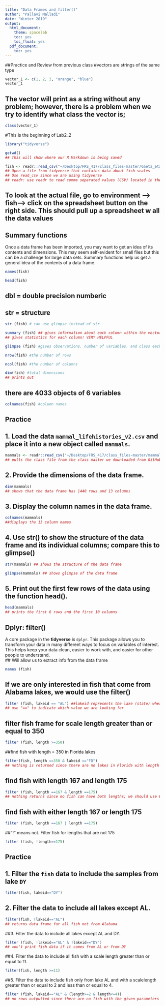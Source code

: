 ```yaml
---
title: "Data Frames and filter()"
author: "Pallavi Malladi"
date: "Winter 2019"
output:
  html_document:
    theme: spacelab
    toc: yes
    toc_float: yes
  pdf_document:
    toc: yes
---
```

##Practice and Review from previous class
#vectors are strings of the same type
```r
vector_1 <- c(1, 2, 3, "orange", "blue")
vector_1
```
## The vector will print as a string without any problem; however, there is a problem when we try to identify what class the vector is;
```r
class(vector_1)
```

#This is the beginning of Lab2_2
```r
library("tidyverse")
```
```r
getwd()
## This will show where our R Markdown is being saved
```
```r
fish <- readr::read_csv("~/Desktop/FRS_417/class_files-master/Gaeta_etal_CLC_data.csv")
## Open a file from tidyverse that contains data about fish scales
## Use read_csv since we are using tidyverse
## readr: use readr to read comma separated values (CSV) located in the specified directory where class file master is located
```
## To look at the actual file, go to environment --> fish--> click on the spreadsheet button on the right side. This should pull up a spreadsheet w all the data values

## Summary functions
Once a data frame has been imported, you may want to get an idea of its contents and dimensions. This may seem self-evident for small files but this can be a challenge for large data sets. Summary functions help us get a general idea of the contents of a data frame.
```r
names(fish)
```

```r
head(fish)
```
## dbl = double precision numberic

## str = structure
```r
str (fish) # can use glimpse instead of str
```

```r
summary (fish) ## gives information about each column within the vector
## gives statistics for each column! VERY HELPFUL
```

```r
glimpse (fish) #gives observations, number of variables, and class each value belongs to
```


```r
nrow(fish) #the number of rows
```

```r
ncol(fish) #the number of columns
```

```r
dim(fish) #total dimensions
## prints out 
```
## there are 4033 objects of 6 variables

```r
colnames(fish) #column names
```

## Practice
## 1. Load the data `mammal_lifehistories_v2.csv` and place it into a new object called `mammals`.
```r
mammals <- readr::read_csv("~/Desktop/FRS_417/class_files-master/mammal_lifehistories_v2.csv")
## pulls the class file from the class master we downloaded from GitHub
```

## 2. Provide the dimensions of the data frame.
```r
dim(mammals)
## shows that the data frame has 1440 rows and 13 columns
```

## 3. Display the column names in the data frame. 
```r
colnames(mammals) 
##displays the 13 column names
```

## 4. Use str() to show the structure of the data frame and its individual columns; compare this to glimpse()
```r
str(mammals) ## shows the structure of the data frame
```
```r
glimpse(mammals) ## shows glimpse of the data frame
```

## 5. Print out the first few rows of the data using the function head(). 
```r
head(mammals) 
## prints the first 6 rows and the first 10 columns
```

## Dplyr: filter()
A core package in the **tidyverse** is `dplyr`. This package allows you to transform your data in many different ways to focus on variables of interest. This helps keep your data clean, easier to work with, and easier for other people to understand.  
## Will allow us to extract info from the data frame
```r
names (fish)
```

## If we are only interested in fish that come from Alabama lakes, we would use the filter()
```r
filter (fish, lakeid == "AL") ##lakeid represents the lake (state) where the fish is found
## use "==" to indicate which value we are looking for
```

## filter fish frame for scale length greater than or equal to 350
```r
filter (fish, length >=350)
```

##find fish with length = 350 in Florida lakes
```r
filter(fish, length ==350 & lakeid =="FD")
## nothing is returned since there are no lakes in Florida with length of 350
```

## find fish with length 167 and length 175
```r
filter (fish, length ==167 & length ==175)
## nothing returns since no fish can have both lengths; we should use OR (|) command instead
```

## find fish with either length 167 or length 175
```r
filter (fish, length ==167 | length ==175)
```

##"!" means not. Filter fish for lengths that are not 175
```r
filter (fish, !length==175)
```

## Practice
## 1. Filter the `fish` data to include the samples from lake `DY`
```r
filter(fish, lakeid=="DY")
```

## 2. Filter the data to include all lakes except AL.
```r
filter(fish, !lakeid=="AL")
## returns data frame for all fish not from Alabama
```

##3. Filter the data to include all lakes except AL and DY.
```r
filter (fish, !lakeid=="AL" & !lakeid=="DY")
## won't print fish data if it comes from AL or from DY
```

##4. Filter the data to include all fish with a scale length greater than or equal to 11.
```r
filter(fish, length >=11)
```

##5. Filter the data to include fish only from lake AL and with a scalelength greater than or equal to 2 and less than or equal to 4.
```r
filter (fish, lakeid=="AL" & (length>=2 & length<=4))
## no rows outputted since there are no fish with the given parameters
```

